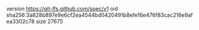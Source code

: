 version https://git-lfs.github.com/spec/v1
oid sha256:3a828b897e9e6cf2ea4544bd0420491b8efe16e476f83cac216e9afea3302c78
size 27675
